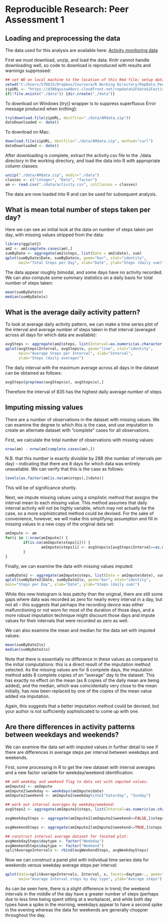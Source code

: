 Reproducible Research: Peer Assessment 1
========================================


## Loading and preprocessing the data
The data used for this analysis are available here: <a href=https://d396qusza40orc.cloudfront.net/repdata%2Fdata%2Factivity.zip>Activity monitoring data</a>

First we must download, unzip, and load the data. Knitr cannot handle 
downloading well, so code to download is reproduced with results and warnings 
suppressed:

```r
## set WD on local machine to the location of this Rmd file; setup data dir
setwd("C:/Users/570815/Dropbox/Coursera/R Working Directory/RepData_PeerAssessment1")
zipURL <- "https://d396qusza40orc.cloudfront.net/repdata%2Fdata%2Factivity.zip"
if(!file.exists("./data")) {dir.create("./data")}
```

To download on Windows [try() wrapper is to suppress superfluous Error message
produced when knitting]:

```r
try(download.file(zipURL, destfile="./data/AMdata.zip"))
dateDownloaded <- date()
```

To download on Mac:

```r
download.file(zipURL, destfile="./data/AMdata.zip", method="curl")
dateDownloaded <- date()
```

After downloading is complete, extract the activity.csv file to the ./data
directory in the working directory, and load the data into R with appropriate 
column classes:

```r
unzip("./data/AMdata.zip", exdir="./data")
classes <- c("integer", "Date", "factor")
am <- read.csv("./data/activity.csv", colClasses = classes)
```

The data are now loaded into R and can be used for subsequent analysis.

## What is mean total number of steps taken per day?

Here we can see an initial look at the data on number of steps taken per day, 
with missing values stripped from the data:

```r
library(ggplot2)
am2 <- am[complete.cases(am),]
sumByDate <- aggregate(am2$steps, list(Date = am2$date), sum)
qplot(sumByDate$Date, sumByDate$x, geom="bar", stat="identity", 
      main="Total Steps per Day", xlab="Date", ylab="Steps (daily sum)")
```

The data appear roughly bimodal, and some days have no activity recorded.  We
can also compute some summary statistics on a daily basis for total number of
steps taken:

```r
mean(sumByDate$x)
median(sumByDate$x)
```


## What is the average daily activity pattern?

To look at average daily activity pattern, we can make a time series plot of the
interval and average number of steps taken in that interval (averaged across all
days for which data are available):


```r
avgSteps <- aggregate(am2$steps, list(Interval=as.numeric(as.character(am2$interval))), mean)
qplot(avgSteps$Interval, avgSteps$x, geom="line", stat="identity", 
      main="Average Steps per Interval", xlab="Interval", 
      ylab="Steps (daily average)")
```

The daily interval with the maximum average across all days in the dataset can 
be obtained as follows:

```r
avgSteps[grep(max(avgSteps$x), avgSteps$x),]
```

Therefore the interval of 835 has the highest daily average number of steps.

## Imputing missing values

There are a number of observations in the dataset with missing values. We can 
examine the degree to which this is the case, and use imputation to create an 
alternate dataset with "complete" cases for all observations.

First, we calculate the total number of observations with missing values:

```r
nrow(am) - nrow(am[complete.cases(am),])
```

N.B. that this number is exactly divisible by 288 (the number of intervals per 
day) -- indicating that there are 8 days for which data was entirely unavailable. 
We can verify that this is the case as follows:

```r
levels(as.factor(am[is.na(am$steps),]$date))
```

This will be of significance shortly.

Next, we impute missing values using a simplistic method that assigns the 
interval mean to each missing value.  This method assumes that daily interval 
activity will not be highly variable, which may not actually be the case, so a 
more sophisticated method could be devised. For the sake of convenience, however, 
we will make this simplifying assumption and fill in missing values in a new copy 
of the original data set:

```r
amImpute <- am
for(i in 1:nrow(amImpute)) {
        if(is.na(amImpute$steps[i])) {
                amImpute$steps[i] <- avgSteps$x[avgSteps$Interval==as.numeric(as.character(amImpute$interval[i]))]
        }
}
```

Finally, we can examine the data with missing values imputed:

```r
sumByDate2 <- aggregate(amImpute$steps, list(Date = amImpute$date), sum)
qplot(sumByDate2$Date, sumByDate2$x, geom="bar", stat="identity", 
main="Steps per Day", xlab="Date", ylab="Steps (daily sum)")
```

While this new histogram is less patchy than the original, there are still some 
gaps where data was recorded as zero for nearly every interval in a day, but not 
all -- this suggests that perhaps the recording device was either malfunctioning 
or not worn for most of the duration of those days, and a more robust imputation 
technique might discount those days and impute values for their intervals that 
were recorded as zero as well.

We can also examine the mean and median for the data set with imputed values:

```r
mean(sumByDate2$x)
median(sumByDate2$x)
```

Note that there is essentially no difference in these values as compared to the 
initial computations: this is a direct result of the imputation method selected. 
As the missing values are for 8 complete days, the imputation method adds 8 
complete copies of an "average" day to the dataset. This has exactly no effect 
on the mean (as 8 copies of the daily mean are being added), and the median, 
which was coincidentally very close to the mean initially, has now been replaced 
by one of the copies of the mean value added via imputation.

Again, this suggests that a better imputation method could be devised, but your 
author is not sufficiently sophisticated to come up with one.

## Are there differences in activity patterns between weekdays and weekends?

We can examine the data set with imputed values in further detail to see if there 
are differences in average steps per interval between weekdays and weekends.

First, some processing in R to get the new dataset with interval averages and a 
new factor variable for weekday/weekend identification:

```r
## add weekday and weekend flag to data set with imputed values:
amImpute2 <- amImpute
amImpute2$weekday <- weekdays(amImpute$date)
amImpute2$weekend <- amImpute2$weekday%in%c("Saturday", "Sunday")

## work out interval averages by weekday/weekend:
avgSteps2 <- aggregate(amImpute2$steps, list(Interval=as.numeric(as.character(amImpute2$interval))), mean)

avgWeekdaySteps <- aggregate(amImpute2[amImpute2$weekend==FALSE,]$steps, list(Interval=as.numeric(as.character(amImpute2[amImpute2$weekend==FALSE,]$interval))), mean)

avgWeekendSteps <- aggregate(amImpute2[amImpute2$weekend==TRUE,]$steps, list(Interval=as.numeric(as.character(amImpute2[amImpute2$weekend==TRUE,]$interval))), mean)

## construct interval average dataset for faceted plot:
avgWeekdaySteps$daytype <- factor("Weekday")
avgWeekendSteps$daytype <- factor("Weekend")
splitAverageIntervals <- rbind(avgWeekendSteps, avgWeekdaySteps)
```

Now we can construct a panel plot with individual time series data for weekends 
versus weekday average steps per interval:

```r
qplot(data=splitAverageIntervals, Interval, x, facets=daytype~., geom="line", 
      main="Average Interval steps by day type", ylab="Average steps")
```

As can be seen here, there is a slight difference in trend; the weekend intervals 
in the middle of the day have a greater number of steps (perhaps due to less 
time being spent sitting at a workplace), and while both day types have a spike 
in the morning, weekdays appear to have a second spike in the evening whereas the 
data for weekends are generally choppier throughout the day.
